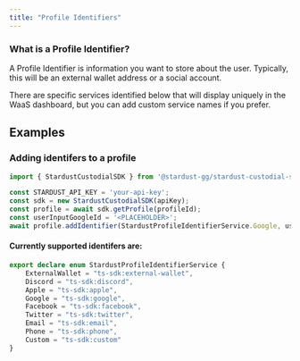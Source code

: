 ```yaml
---
title: "Profile Identifiers"
---
```

### What is a Profile Identifier?
A Profile Identifier is information you want to store about the user. Typically, this will be an external wallet address 
or a social account.

There are specific services identified below that will display uniquely in the WaaS dashboard, but you 
can add custom service names if you prefer.

## Examples
### Adding identifers to a profile
```TypeScript profileIdentifier.ts
import { StardustCustodialSDK } from '@stardust-gg/stardust-custodial-sdk';

const STARDUST_API_KEY = 'your-api-key';
const sdk = new StardustCustodialSDK(apiKey);
const profile = await sdk.getProfile(profileId); 
const userInputGoogleId = '<PLACEHOLDER>';
await profile.addIdentifier(StardustProfileIdentifierService.Google, userInputGoogleId);
```

#### Currently supported identifers are:
```TypeScript StardustProfileIdentifierService.ts
export declare enum StardustProfileIdentifierService {
    ExternalWallet = "ts-sdk:external-wallet",
    Discord = "ts-sdk:discord",
    Apple = "ts-sdk:apple",
    Google = "ts-sdk:google",
    Facebook = "ts-sdk:facebook",
    Twitter = "ts-sdk:twitter",
    Email = "ts-sdk:email",
    Phone = "ts-sdk:phone",
    Custom = "ts-sdk:custom"
}
```




